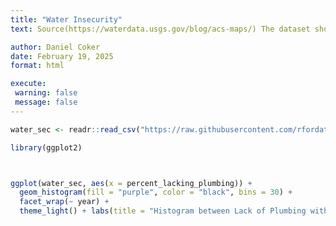 ```yaml
---
title: "Water Insecurity"
text: Source(https://waterdata.usgs.gov/blog/acs-maps/) The dataset shows the areas and percentages for those who are most effected by water insecurity

author: Daniel Coker 
date: February 19, 2025
format: html

execute: 
 warning: false
 message: false
---
```


```r
water_sec <- readr::read_csv("https://raw.githubusercontent.com/rfordatascience/tidytuesday/refs/heads/main/data/2025/2025-01-28/water_insecurity_2023.csv") 

library(ggplot2)



ggplot(water_sec, aes(x = percent_lacking_plumbing)) + 
  geom_histogram(fill = "purple", color = "black", bins = 30) + 
  facet_wrap(~ year) + 
  theme_light() + labs(title = "Histogram between Lack of Plumbing with Years", x = "Percentage")

```

